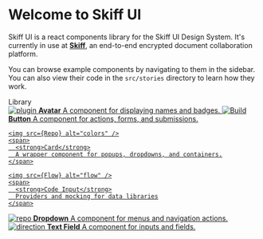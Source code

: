 
<Meta title="Skiff/Introduction" />

<style>{`
  .subheading {
    --mediumdark: '#999999';
    font-weight: 900;
    font-size: 13px;
    color: #999;
    letter-spacing: 6px;
    line-height: 24px;
    text-transform: uppercase;
    margin-bottom: 12px;
    margin-top: 40px;
  }

  .link-list {
    display: grid;
    grid-template-columns: 1fr;
    grid-template-rows: 1fr 1fr;
    row-gap: 10px;
  }

  @media (min-width: 620px) {
    .link-list {
      row-gap: 20px;
      column-gap: 20px;
      grid-template-columns: 1fr 1fr;
    }
  }

  @media all and (-ms-high-contrast:none) {
  .link-list {
      display: -ms-grid;
      -ms-grid-columns: 1fr 1fr;
      -ms-grid-rows: 1fr 1fr;
    }
  }

  .link-item {
    display: block;
    padding: 20px 30px 20px 15px;
    border: 1px solid #00000010;
    border-radius: 5px;
    transition: background 150ms ease-out, border 150ms ease-out, transform 150ms ease-out;
    color: #333333;
    display: flex;
    align-items: flex-start;
  }

  .link-item:hover {
    border-color: #1EA7FD50;
    transform: translate3d(0, -3px, 0);
    box-shadow: rgba(0, 0, 0, 0.08) 0 3px 10px 0;
  }

  .link-item:active {
    border-color: #1EA7FD;
    transform: translate3d(0, 0, 0);
  }

  .link-item strong {
    font-weight: 700;
    display: block;
    margin-bottom: 2px;
  }
  
  .link-item img {
    height: 40px;
    width: 40px;
    margin-right: 15px;
    flex: none;
  }

  .link-item span {
    font-size: 14px;
    line-height: 20px;
  }

  .tip {
    display: inline-block;
    border-radius: 1em;
    font-size: 11px;
    line-height: 12px;
    font-weight: 700;
    background: #E7FDD8;
    color: #66BF3C;
    padding: 4px 12px;
    margin-right: 10px;
    vertical-align: top;
  }

  .tip-wrapper {
    font-size: 13px;
    line-height: 20px;
    margin-top: 40px;
    margin-bottom: 40px;
  }

  .tip-wrapper code {
    font-size: 12px;
    display: inline-block;
  }

  
`}</style>

# Welcome to Skiff UI

Skiff UI is a react components library for the Skiff UI Design System. 
It's currently in use at [**Skiff**](https://skiff.org), an end-to-end encrypted document collaboration platform.

You can browse example components by navigating to them in the sidebar. You can also view their code in the `src/stories` directory to learn how they work.

<div className="subheading">Library</div>

<div className="link-list">
  <a
    className="link-item"
    href="https://ui.skiff.org/?path=/story/example-avatar--default"
  >
    <img src={Colors} alt="plugin" />
    <span>
      <strong>Avatar</strong>
      A component for displaying names and badges.
    </span>
  </a>
  <a
    className="link-item"
    href="https://ui.skiff.org/?path=/story/example-button--primary"
  >
    <img src={StackAlt} alt="Build" />
    <span>
      <strong>Button</strong>
      A component for actions, forms, and submissions.
    </span>
  </a>
  <a
    className="link-item"
    href="https://ui.skiff.org/?path=/story/example-card--primary"
    
  >
    <img src={Repo} alt="colors" />
    <span>
      <strong>Card</strong>
      A wrapper component for popups, dropdowns, and containers.
    </span>
  </a>
  <a
    className="link-item"
    href="https://ui.skiff.org/?path=/story/example-code-input--default"
    
  >
    <img src={Flow} alt="flow" />
    <span>
      <strong>Code Input</strong>
      Providers and mocking for data libraries
    </span>
  </a>

  <a className="link-item" href="https://ui.skiff.org/?path=/story/example-dropdown--default">
    <img src={Comments} alt="repo" />
    <span>
      <strong>Dropdown</strong>
      A component for menus and navigation actions.
    </span>
  </a>
  <a className="link-item" href="https://ui.skiff.org/?path=/story/example-text-field--default">
    <img src={Code} alt="direction" />
    <span>
      <strong>Text Field</strong>
      A component for inputs and fields.
    </span>
  </a>
</div>